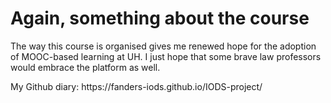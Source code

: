 # Again, something about the course

The way this course is organised gives me renewed hope for the adoption of MOOC-based learning at UH. I just hope that some brave law professors would embrace the platform as well.

My Github diary: https://fanders-iods.github.io/IODS-project/